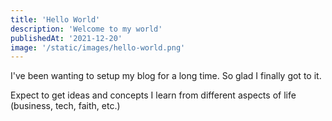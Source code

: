 ```yaml
---
title: 'Hello World'
description: 'Welcome to my world'
publishedAt: '2021-12-20'
image: '/static/images/hello-world.png'
---
```


I've been wanting to setup my blog for a long time. So glad I finally got to it.

Expect to get ideas and concepts I learn from different aspects of life (business, tech, faith, etc.)
